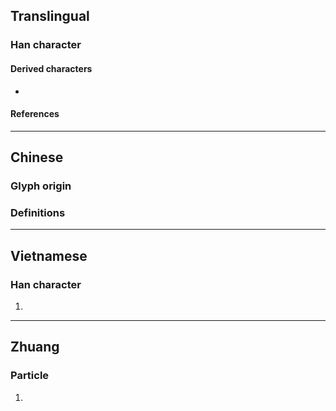 {{character info}}
==Translingual==

===Han character===
{{Han char|rn=38|rad=女|as=05|sn=8|four=|canj=VMNR|ids=⿰女可}}

====Derived characters====
* {{l|mul|[[𠶚]]}}

====References====
{{Han ref|kx=0257.270|dkj=06137|dj=0522.220|hdz=21035.050|uh=59B8}}

----

==Chinese==

===Glyph origin===
{{Han etym}}

===Definitions===
{{zh-see|婀|av}}

----

==Vietnamese==

===Han character===
{{vi-hantu|[[ả]]|rs=女05}}

# {{rfdef|vi|sort=女05}}

----

==Zhuang==

===Particle===
{{za-head|particle}}

# {{za-sawndip form of|a||particle used to express question}}